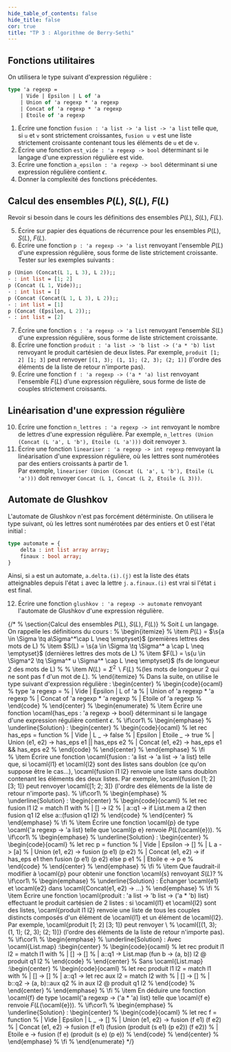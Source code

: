 ```yaml
---
hide_table_of_contents: false
hide_title: false
cor: true
title: "TP 3 : Algorithme de Berry-Sethi"
---
```


## Fonctions utilitaires

On utilisera le type suivant d'expression régulière : 

```ocaml
type 'a regexp = 
    | Vide | Epsilon | L of 'a
    | Union of 'a regexp * 'a regexp
    | Concat of 'a regexp * 'a regexp
    | Etoile of 'a regexp
```

1. Écrire une fonction `fusion : 'a list -> 'a list -> 'a list` telle que, si `u` et `v` sont strictement croissantes, `fusion u v` est une liste strictement croissante contenant tous les éléments de `u` et de `v`. 
2. Écrire une fonction `est_vide : 'a regexp -> bool` déterminant si le langage d'une expression régulière est vide.
3. Écrire une fonction `a_epsilon : 'a regexp -> bool` déterminant si une expression régulière contient $\epsilon$.
4. Donner la complexité des fonctions précédentes.

## Calcul des ensembles $P(L)$, $S(L)$, $F(L)$

Revoir si besoin dans le cours les définitions des ensembles $P(L)$, $S(L)$, $F(L)$. 

5. Écrire sur papier des équations de récurrence pour les ensembles $P(L)$, $S(L)$, $F(L)$.  
6. Écrire une fonction `p : 'a regexp -> 'a list` renvoyant l'ensemble $P(L)$ d'une expression régulière, sous forme de liste strictement croissante. Tester sur les exemples suivants :
```ocaml
p (Union (Concat(L 1, L 3), L 2));;
- : int list = [1; 2]
p (Concat (L 1, Vide));;
- : int list = []
p (Concat (Concat(L 1, L 3), L 2));;
- : int list = [1]
p (Concat (Epsilon, L 2));;
- : int list = [2]
```
7. Écrire une fonction `s : 'a regexp -> 'a list` renvoyant l'ensemble $S(L)$ d'une expression régulière, sous forme de liste strictement croissante.
8. Écrire une fonction `produit : 'a list -> 'b list -> ('a * 'b) list` renvoyant le produit cartésien de deux listes. Par exemple, `produit [1; 2] [1; 3]` peut renvoyer `[(1, 3); (1, 1); (2, 3); (2; 1)]` (l'ordre des éléments de la liste de retour n'importe pas).  
9. Écrire une fonction `f : 'a regexp -> ('a * 'a) list` renvoyant l'ensemble $F(L)$ d'une expression régulière, sous forme de liste de couples strictement croissants.

## Linéarisation d'une expression régulière

10. Écrire une fonction `n_lettres : 'a regexp -> int` renvoyant le nombre de lettres d'une expression régulière. Par exemple, `n_lettres (Union (Concat (L 'a', L 'b'), Etoile (L 'a')))` doit renvoyer `3`.  
11. Écrire une fonction `lineariser : 'a regexp -> int regexp` renvoyant la linéarisation d'une expression régulière, où les lettres sont numérotées par des entiers croissants à partir de $1$.  
Par exemple, `lineariser (Union (Concat (L 'a', L 'b'), Etoile (L 'a')))` doit renvoyer `Concat (L 1, Concat (L 2, Etoile (L 3)))`.

## Automate de Glushkov

L'automate de Glushkov n'est pas forcément détérministe. On utilisera le type suivant, où les lettres sont numérotées par des entiers et $0$ est l'état initial :
    
```ocaml
type automate = { 
    delta : int list array array;
    finaux : bool array;
}
```
Ainsi, si `a` est un automate, `a.delta.(i).(j)` est la liste des états atteignables depuis l'état `i` avec la lettre `j`. `a.finaux.(i)` est vrai si l'état `i` est final.

12. Écrire une fonction `glushkov : 'a regexp -> automate` renvoyant l'automate de Glushkov d'une expression régulière.

{/* %     \section{Calcul des ensembles $P(L)$, $S(L)$, $F(L)$}
% 	Soit $L$ un langage. On rappelle les définitions du cours :
% 	\begin{itemize}
% 		\item $P(L)$ = $\s{a \in \Sigma \tq a\Sigma^*\cap L \neq \emptyset}$ (premières lettres des mots de L)
% 		\item $S(L) = \s{a \in \Sigma \tq \Sigma^* a \cap L \neq \emptyset}$ (dernières lettres des mots de L)
% 		\item $F(L) = \s{u \in \Sigma^2 \tq \Sigma^* u \Sigma^* \cap L \neq \emptyset}$ (fs de longueur 2 des mots de L)
% 	%	\item $N(L) = \Sigma^2 \backslash F(L)$ %(les mots de longueur 2 qui ne sont pas f d'un mot de $L$).
% 	\end{itemize}
% 	Dans la suite, on utilise le type suivant d'expression régulière : \begin{center}
% 		\begin{code}{ocaml}
% type 'a regexp = 
% 	| Vide | Epsilon | L of 'a
% 	| Union of 'a regexp * 'a regexp
% 	| Concat of 'a regexp * 'a regexp
% 	| Etoile of 'a regexp
% 		\end{code}
% 	\end{center}
% 	\begin{enumerate}
% 		\item Écrire une fonction \ocaml{has_eps : 'a regexp -> bool} déterminant si le langage d'une expression régulière contient $\epsilon$. 
% 		\if\cor1\\
% 		\begin{emphase}
% 			\underline{Solution} : \begin{center}
% 				\begin{code}{ocaml}
% let rec has_eps = function
% 	| Vide | L _ -> false
% 	| Epsilon | Etoile _ -> true
% 	| Union (e1, e2) -> has_eps e1 || has_eps e2
% 	| Concat (e1, e2) -> has_eps e1 && has_eps e2
% 				\end{code}
% 			\end{center}
% 		\end{emphase}
% 		\fi  
% 		\item Écrire une fonction \ocaml{fusion : 'a list -> 'a list -> 'a list} telle que, si \ocaml{l1} et \ocaml{l2} sont des listes sans doublon (ce qu'on suppose être le cas...), \ocaml{fusion l1 l2} renvoie une liste sans doublon contenant les éléments des deux listes. Par exemple, \ocaml{fusion [1; 2] [3; 1]} peut renvoyer \ocaml{[1; 2; 3]} (l'ordre des éléments de la liste de retour n'importe pas).
% 		\if\cor1\\
% 		\begin{emphase}
% 			\underline{Solution} : \begin{center}
% 				\begin{code}{ocaml}
% let rec fusion l1 l2 = match l1 with
% 	| [] -> l2
% 	| a::q1 -> if List.mem a l2 then fusion q1 l2 else a::(fusion q1 l2)
% 				\end{code}
% 			\end{center}
% 		\end{emphase}
% 		\fi
% 		\item Écrire une fonction \ocaml{p} de type \ocaml{'a regexp -> 'a list} telle que \ocaml{p e} renvoie $P(L($\ocaml{e}$))$.
% 		\if\cor1\\
% 		\begin{emphase}
% 			\underline{Solution} : \begin{center}
% 				\begin{code}{ocaml}
% let rec p = function
% 	| Vide | Epsilon -> []
% 	| L a -> [a]
% 	| Union (e1, e2) -> fusion (p e1) (p e2)
% 	| Concat (e1, e2) -> if has_eps e1 then fusion (p e1) (p e2) else p e1
% 	| Etoile e -> p e
% 				\end{code}
% 			\end{center}
% 		\end{emphase}
% 		\fi
% 		\item Que faudrait-il modifier à \ocaml{p} pour obtenir une fonction \ocaml{s} renvoyant $S(L)$?
% 		\if\cor1\\
% 		\begin{emphase}
% 			\underline{Solution} : Échanger \ocaml{e1} et \ocaml{e2} dans \ocaml{Concat(e1, e2) -> ...}
% 		\end{emphase}
% 		\fi
% 		\item Écrire une fonction \ocaml{produit : 'a list -> 'b list -> ('a * 'b) list} effectuant le produit cartésien de 2 listes : si \ocaml{l1} et \ocaml{l2} sont des listes, \ocaml{produit l1 l2} renvoie une liste de tous les couples distincts composés d'un élément de \ocaml{l1} et un élément de \ocaml{l2}. Par exemple, \ocaml{produit [1; 2] [3; 1]} peut renvoyer \\
% 		\ocaml{[(1, 3); (1, 1); (2, 3); (2; 1)]} (l'ordre des éléments de la liste de retour n'importe pas).
% 		\if\cor1\\
% 		\begin{emphase}
% 			\underline{Solution} : Avec \ocaml{List.map} :\begin{center}
% 				\begin{code}{ocaml}
% let rec produit l1 l2 = match l1 with
% 	| [] -> []
% 	| a::q1 -> List.map (fun b -> (a, b)) l2 @ produit q1 l2
% 				\end{code}
% 			\end{center}
% 		Sans \ocaml{List.map} :\begin{center}
% 				\begin{code}{ocaml}
% let rec produit l1 l2 = match l1 with
% 	| [] -> []
% 	| a::q1 -> let rec aux l2 = match l2 with
% 		| [] -> []
% 		| b::q2 -> (a, b)::aux q2
% 		in aux l2 @ produit q1 l2
% 				\end{code}
% 			\end{center}
% 		\end{emphase}
% 		\fi
% 		\item En déduire une fonction \ocaml{f} de type \ocaml{'a regexp -> ('a * 'a) list} telle que \ocaml{f e} renvoie $F(L($\ocaml{e}$))$. 
% 		\if\cor1\\
% 		\begin{emphase}
% 			\underline{Solution} : \begin{center}
% 				\begin{code}{ocaml}
% let rec f = function
% 	| Vide | Epsilon | L _ -> []
% 	| Union (e1, e2) -> fusion (f e1) (f e2)
% 	| Concat (e1, e2) -> fusion (f e1) (fusion (produit (s e1) (p e2)) (f e2))
% 	| Etoile e -> fusion (f e) (produit (s e) (p e))
% 				\end{code}
% 			\end{center}
% 		\end{emphase}
% 		\fi
% 	\end{enumerate} */}